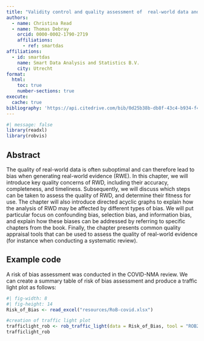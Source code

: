 ```yaml
---
title: "Validity control and quality assessment of  real-world data and real-world evidence"
authors:   
  - name: Christina Read
  - name: Thomas Debray
    orcid: 0000-0002-1790-2719
    affiliations:
      - ref: smartdas
affiliations:
  - id: smartdas
    name: Smart Data Analysis and Statistics B.V.
    city: Utrecht
format:
  html:
    toc: true
    number-sections: true
execute:
  cache: true
bibliography: 'https://api.citedrive.com/bib/0d25b38b-db8f-43c4-b934-f4e2f3bd655a/references.bib?x=eyJpZCI6ICIwZDI1YjM4Yi1kYjhmLTQzYzQtYjkzNC1mNGUyZjNiZDY1NWEiLCAidXNlciI6ICIyNTA2IiwgInNpZ25hdHVyZSI6ICI0MGFkYjZhMzYyYWE5Y2U0MjQ2NWE2ZTQzNjlhMWY3NTk5MzhhNzUxZDNjYWIxNDlmYjM4NDgwOTYzMzY5YzFlIn0=/bibliography.bib'
---
```


``` r
#| message: false
library(readxl)
library(robvis)
```

## Abstract
The quality of real-world data is often suboptimal and can therefore lead to bias when generating real-world evidence (RWE). In this chapter, we will introduce key quality concerns of RWD, including their accuracy, completeness, and timeliness. Subsequently, we will discuss which steps can be taken to assess the quality of RWD, and determine their fitness for use. The chapter will also introduce directed acyclic graphs to explain how the analysis of RWD may be affected by different types of bias. We will put particular focus on confounding bias, selection bias, and information bias, and explain how these biases can be addressed by referring to specific chapters from the book. Finally, the chapter presents common quality appraisal tools that can be used to assess the quality of real-world evidence (for instance when conducting a systematic review).

## Example code

A risk of bias assessment was conducted in the COVID-NMA review. We can create a summary table of risk of bias assessment and produce a traffic light plot as follows:

``` r
#| fig-width: 8
#| fig-height: 14
Risk_of_Bias <- read_excel("resources/RoB-covid.xlsx")

#creation of traffic light plot
trafficlight_rob <- rob_traffic_light(data = Risk_of_Bias, tool = "ROB2")
trafficlight_rob
```
